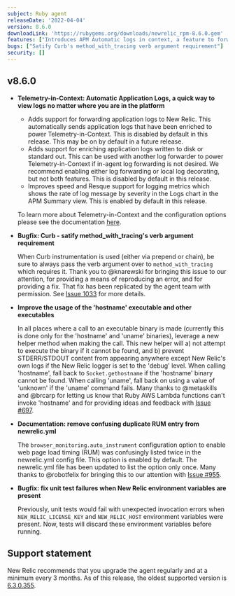 ```yaml
---
subject: Ruby agent
releaseDate: '2022-04-04'
version: 8.6.0
downloadLink: 'https://rubygems.org/downloads/newrelic_rpm-8.6.0.gem'
features: ["Introduces APM Automatic logs in context, a feature to forward application logs directly to New Relic"]
bugs: ["Satify Curb's method_with_tracing verb argument requirement"]
security: []
---
```


## v8.6.0

  * **Telemetry-in-Context:  Automatic Application Logs, a quick way to view logs no matter where you are in the platform**

    - Adds support for forwarding application logs to New Relic. This automatically sends application logs that have been enriched to power Telemetry-in-Context. This is disabled by default in this release. This may be on by default in a future release.
    - Adds support for enriching application logs written to disk or standard out. This can be used with another log forwarder to power Telemetry-in-Context if in-agent log forwarding is not desired. We recommend enabling either log forwarding or local log decorating, but not both features. This is disabled by default in this release.
    - Improves speed and Resque support for logging metrics which shows the rate of log message by severity in the Logs chart in the APM Summary view. This is enabled by default in this release.

    To learn more about Telemetry-in-Context and the configuration options please see the documentation [here](https://docs.newrelic.com/docs/apm/agents/ruby-agent/configuration/ruby-agent-configuration/#application-logging).

  * **Bugfix: Curb - satify method_with_tracing's verb argument requirement**

    When Curb instrumentation is used (either via prepend or chain), be sure to always pass the verb argument over to `method_with_tracing` which requires it. Thank you to @knarewski for bringing this issue to our attention, for providing a means of reproducing an error, and for providing a fix. That fix has been replicated by the agent team with permission. See [Issue 1033](https://github.com/newrelic/newrelic-ruby-agent/issues/1033) for more details.

  * **Improve the usage of the 'hostname' executable and other executables**

    In all places where a call to an executable binary is made (currently this is done only for the 'hostname' and 'uname' binaries), leverage a new helper method when making the call. This new helper will a) not attempt to execute the binary if it cannot be found, and b) prevent STDERR/STDOUT content from appearing anywhere except New Relic's own logs if the New Relic logger is set to the 'debug' level. When calling 'hostname', fall back to `Socket.gethostname` if the 'hostname' binary cannot be found. When calling 'uname', fall back on using a value of 'unknown' if the 'uname' command fails. Many thanks to @metaskills and @brcarp for letting us know that Ruby AWS Lambda functions can't invoke 'hostname' and for providing ideas and feedback with [Issue #697](https://github.com/newrelic/newrelic-ruby-agent/issues/697).

  * **Documentation: remove confusing duplicate RUM entry from newrelic.yml**

    The `browser_monitoring.auto_instrument` configuration option to enable web page load timing (RUM) was confusingly listed twice in the newrelic.yml config file. This option is enabled by default. The newrelic.yml file has been updated to list the option only once. Many thanks to @robotfelix for bringing this to our attention with [Issue #955](https://github.com/newrelic/newrelic-ruby-agent/issues/955).

  * **Bugfix: fix unit test failures when New Relic environment variables are present**

    Previously, unit tests would fail with unexpected invocation errors when `NEW_RELIC_LICENSE_KEY` and `NEW_RELIC_HOST` environment variables were present. Now, tests will discard these environment variables before running.



## Support statement

New Relic recommends that you upgrade the agent regularly and at a minimum every 3 months. As of this release, the oldest supported version is [6.3.0.355](https://docs.newrelic.com/docs/release-notes/agent-release-notes/ruby-release-notes/ruby-agent-630355).
